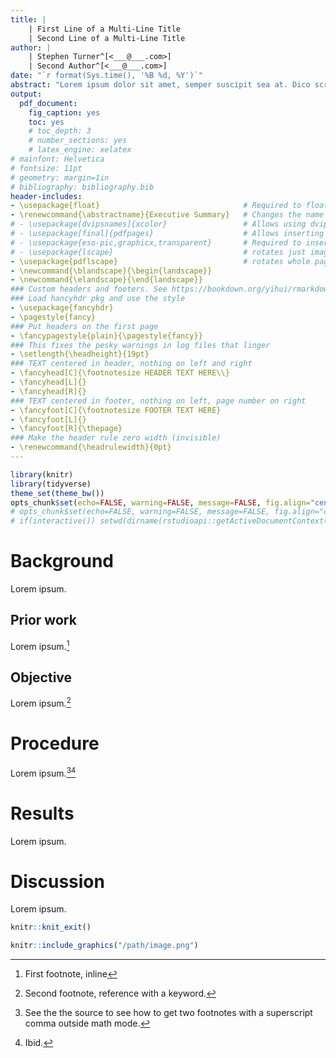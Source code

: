 ```yaml
---
title: |
    | First Line of a Multi-Line Title
    | Second Line of a Multi-Line Title
author: |
    | Stephen Turner^[<___@___.com>]
    | Second Author^[<___@___.com>]
date: "`r format(Sys.time(), '%B %d, %Y')`"
abstract: "Lorem ipsum dolor sit amet, semper suscipit sea at. Dico scriptorem nec at, ex qui virtute dolores oportere. Duis tantas ponderum ut has. Est saepe mandamus salutatus et, id sed semper detracto moderatius, ei sit aperiam voluptua. Per esse justo fierent eu, duo quando tempor ut. At elitr doming possim vim, ut dolorem appetere nec."
output: 
  pdf_document: 
    fig_caption: yes
    toc: yes
    # toc_depth: 3
    # number_sections: yes
    # latex_engine: xelatex
# mainfont: Helvetica
# fontsize: 11pt
# geometry: margin=1in
# bibliography: bibliography.bib
header-includes:
- \usepackage{float}                                # Required to float images here
- \renewcommand{\abstractname}{Executive Summary}   # Changes the name of the abstract section.
# - \usepackage[dvipsnames]{xcolor}                 # Allows using dvips color names
# - \usepackage[final]{pdfpages}                    # Allows inserting PDFs as additional pages
# - \usepackage{eso-pic,graphicx,transparent}       # Required to insert draft watermark
# - \usepackage{lscape}                             # rotates just images/sections
- \usepackage{pdflscape}                            # rotates whole page
- \newcommand{\blandscape}{\begin{landscape}}
- \newcommand{\elandscape}{\end{landscape}}
### Custom headers and footers. See https://bookdown.org/yihui/rmarkdown-cookbook/latex-header.html and https://ctan.org/pkg/fancyhdr
### Load hancyhdr pkg and use the style
- \usepackage{fancyhdr}
- \pagestyle{fancy}
### Put headers on the first page
- \fancypagestyle{plain}{\pagestyle{fancy}}
### This fixes the pesky warnings in log files that linger
- \setlength{\headheight}{19pt}
### TEXT centered in header, nothing on left and right
- \fancyhead[C]{\footnotesize HEADER TEXT HERE\\}
- \fancyhead[L]{}
- \fancyhead[R]{}
### TEXT centered in footer, nothing on left, page number on right
- \fancyfoot[C]{\footnotesize FOOTER TEXT HERE}
- \fancyfoot[L]{}
- \fancyfoot[R]{\thepage}
### Make the header rule zero width (invisible)
- \renewcommand{\headrulewidth}{0pt}
---
```


<!-- UNCOMMENT TO ADD A WATERMARK. ENSURE APPROPRIATE PACKAGES ARE INCLUDED IN YAML/LATEX HEADER -->
<!-- \AddToShipoutPictureFG{ -->
<!--   \AtPageCenter{% or \AtTextCenter -->
<!--     \makebox[0pt]{\rotatebox[origin=c]{60}{% -->
<!--       \scalebox{12}{\texttransparent{0.08}{DRAFT}}% -->
<!--     }} -->
<!--   } -->
<!-- } -->

```r
library(knitr)
library(tidyverse)
theme_set(theme_bw())
opts_chunk$set(echo=FALSE, warning=FALSE, message=FALSE, fig.align="center")
# opts_chunk$set(echo=FALSE, warning=FALSE, message=FALSE, fig.align="center", fig.pos="H")
# if(interactive()) setwd(dirname(rstudioapi::getActiveDocumentContext()$path))
```

\newpage

# Background

Lorem ipsum.

## Prior work

Lorem ipsum.^[First footnote, inline]

## Objective

Lorem ipsum.[^footnote2]

[^footnote2]: Second footnote, reference with a keyword.

# Procedure

Lorem ipsum.[^foot3]\textsuperscript{,}[^foot4]

[^foot3]: See the the source to see how to get two footnotes with a superscript comma outside math mode.
[^foot4]: Ibid.

# Results

Lorem ipsum.

# Discussion

Lorem ipsum.

```r
knitr::knit_exit()
```


```r
knitr::include_graphics("/path/image.png")
```




<!-- See Rmd source. Uncomment and adjust YAML header as necessary to see these. -->

<!-- \color{OliveGreen} -->
<!-- Some green text. Must uncomment `usepackage[dvipsnames]{xcolor}` in YAML header. -->
<!-- \color{black} -->

<!-- To include an attachment, uncomment the line below and add `usepackage[final]{pdfpages}` to header. -->
<!-- \includepdf[pages=-]{path-to-pdf-to-attach.pdf}  -->
